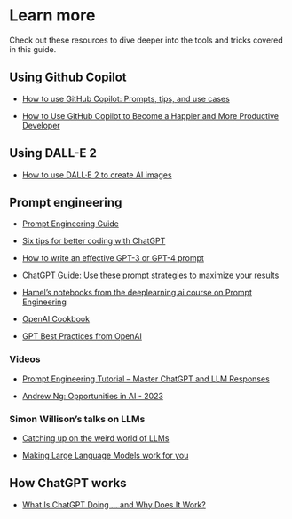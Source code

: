 # Learn more

Check out these resources to dive deeper into the tools and tricks covered in this guide.

## Using Github Copilot

- [How to use GitHub Copilot: Prompts, tips, and use cases](https://github.blog/2023-06-20-how-to-write-better-prompts-for-github-copilot/)

- [How to Use GitHub Copilot to Become a Happier and More Productive Developer](https://www.freecodecamp.org/news/developer-productivity-with-github-copilot/)

## Using DALL-E 2

- [How to use DALL·E 2 to create AI images](https://zapier.com/blog/how-to-use-dall-e-2/)

## Prompt engineering

- [Prompt Engineering Guide](https://www.promptingguide.ai/)

- [Six tips for better coding with ChatGPT](https://www.nature.com/articles/d41586-023-01833-0)

- [How to write an effective GPT-3 or GPT-4 prompt](https://zapier.com/blog/gpt-prompt/)

- [ChatGPT Guide: Use these prompt strategies to maximize your results](https://the-decoder.com/chatgpt-guide-prompt-strategies/)

- [Hamel's notebooks from the deeplearning.ai course on Prompt Engineering](https://hamel.dev/notes/prompt-eng/course/)

- [OpenAI Cookbook](https://github.com/openai/openai-cookbook)

- [GPT Best Practices from OpenAI](https://platform.openai.com/docs/guides/gpt-best-practices)

### Videos

- [Prompt Engineering Tutorial – Master ChatGPT and LLM Responses](https://www.youtube.com/watch?v=_ZvnD73m40o)

- [Andrew Ng: Opportunities in AI - 2023](https://www.youtube.com/watch?v=5p248yoa3oE)

### Simon Willison's talks on LLMs

- [Catching up on the weird world of LLMs](https://simonwillison.net/2023/Aug/3/weird-world-of-llms/)

- [Making Large Language Models work for you](https://simonwillison.net/2023/Aug/27/wordcamp-llms/)

## How ChatGPT works

- [What Is ChatGPT Doing … and Why Does It Work?](https://writings.stephenwolfram.com/2023/02/what-is-chatgpt-doing-and-why-does-it-work/)
